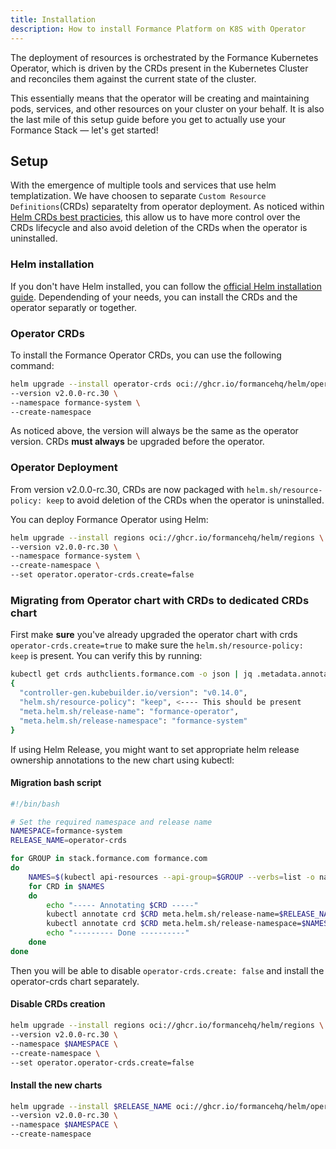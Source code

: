```yaml
---
title: Installation
description: How to install Formance Platform on K8S with Operator
---
```


The deployment of resources is orchestrated by the Formance Kubernetes Operator, which is driven by the CRDs present in the Kubernetes Cluster and reconciles them against the current state of the cluster.

This essentially means that the operator will be creating and maintaining pods, services, and other resources on your cluster on your behalf. It is also the last mile of this setup guide before you get to actually use your Formance Stack — let's get started!


## Setup


With the emergence of multiple tools and services that use helm templatization. We have choosen to separate `Custom Resource Definitions`(CRDs) separatelty from operator deployment. As noticed within [Helm CRDs best practicies](https://helm.sh/docs/chart_best_practices/custom_resource_definitions/),
this allow us to have more control over the CRDs lifecycle and also avoid deletion of the CRDs when the operator is uninstalled.

### Helm installation

If you don't have Helm installed, you can follow the [official Helm installation guide](https://helm.sh/docs/intro/install/).
Dependending of your needs, you can install the CRDs and the operator separatly or together.

### Operator CRDs
To install the Formance Operator CRDs, you can use the following command:

```bash
helm upgrade --install operator-crds oci://ghcr.io/formancehq/helm/operator-crds \
--version v2.0.0-rc.30 \
--namespace formance-system \
--create-namespace
```

As noticed above, the version will always be the same as the operator version. CRDs **must always** be upgraded before the operator.

### Operator Deployment

From version v2.0.0-rc.30, CRDs are now packaged with `helm.sh/resource-policy: keep` to avoid deletion of the CRDs when the operator is uninstalled.

You can deploy Formance Operator using Helm:

```bash
helm upgrade --install regions oci://ghcr.io/formancehq/helm/regions \
--version v2.0.0-rc.30 \
--namespace formance-system \
--create-namespace \
--set operator.operator-crds.create=false
```

### Migrating from Operator chart with CRDs to dedicated CRDs chart

First make **sure** you've already upgraded the operator chart with crds `operator-crds.create=true` to make sure the `helm.sh/resource-policy: keep` is present.
You can verify this by running:

```bash
kubectl get crds authclients.formance.com -o json | jq .metadata.annotations                                                                                                         
{
  "controller-gen.kubebuilder.io/version": "v0.14.0",
  "helm.sh/resource-policy": "keep", <---- This should be present
  "meta.helm.sh/release-name": "formance-operator",
  "meta.helm.sh/release-namespace": "formance-system"
}
```

If using Helm Release, you might want to set appropriate helm release ownership annotations to the new chart using kubectl:

#### Migration bash script

```bash
#!/bin/bash

# Set the required namespace and release name
NAMESPACE=formance-system
RELEASE_NAME=operator-crds

for GROUP in stack.formance.com formance.com
do
    NAMES=$(kubectl api-resources --api-group=$GROUP --verbs=list -o name)
    for CRD in $NAMES
    do
        echo "----- Annotating $CRD -----"
        kubectl annotate crd $CRD meta.helm.sh/release-name=$RELEASE_NAME --overwrite
        kubectl annotate crd $CRD meta.helm.sh/release-namespace=$NAMESPACE --overwrite
        echo "--------- Done ----------"
    done
done

```

Then you will be able to disable `operator-crds.create: false` and install the operator-crds chart separately.

#### Disable CRDs creation

```bash
helm upgrade --install regions oci://ghcr.io/formancehq/helm/regions \
--version v2.0.0-rc.30 \
--namespace $NAMESPACE \
--create-namespace \
--set operator.operator-crds.create=false

```

#### Install the new charts

```bash
helm upgrade --install $RELEASE_NAME oci://ghcr.io/formancehq/helm/operator-crds \
--version v2.0.0-rc.30 \
--namespace $NAMESPACE \
--create-namespace
```